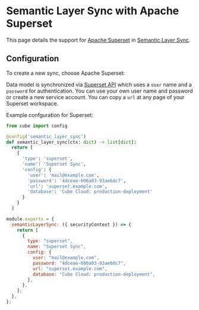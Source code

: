 # Semantic Layer Sync with Apache Superset

This page details the support for [Apache Superset](https://superset.apache.org)
in [Semantic Layer Sync](/product/apis-integrations/semantic-layer-sync).

## Configuration

To create a new sync, choose <Btn>Apache Superset</Btn>:

<Screenshot
  highlight="inset(34% 50% 55% 35% round 10px)"
  src="https://ucarecdn.com/36c23111-871d-4d2a-927f-877df954b090/"
/>

Data model is synchronized via [Superset API][superset-api] which uses a `user`
name and a `password` for authentication. You can use your own user name and
password or create a new service account. You can copy a `url` at any page of
your Superset workspace.

Example confguration for Superset:

<CodeTabs>

```python
from cube import config

@config('semantic_layer_sync')
def semantic_layer_sync(ctx: dict) -> list[dict]:
  return [
    {
      'type': 'superset',
      'name': 'Superset Sync',
      'config': {
        'user': 'mail@example.com',
        'password': '4dceae-606a03-93ae6dc7',
        'url': 'superset.example.com',
        'database': 'Cube Cloud: production-deployment'
      }
    }
  ]
```

```javascript
module.exports = {
  semanticLayerSync: ({ securityContext }) => {
    return [
      {
        type: "superset",
        name: "Superset Sync",
        config: {
          user: "mail@example.com",
          password: "4dceae-606a03-93ae6dc7",
          url: "superset.example.com",
          database: "Cube Cloud: production-deployment",
        },
      },
    ];
  },
};
```

</CodeTabs>


[superset-api]: https://superset.apache.org/docs/api/